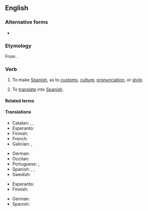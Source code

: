 ==English==

===Alternative forms===
* {{alt|en|Hispanicise|hispanicise|hispanicize}}

===Etymology===
From {{suf|en|Hispanic|ize}}.

===Verb===
{{en-verb}}

# {{lb|en|transitive}} To make [[Spanish]], as to [[customs]], [[culture]], [[pronunciation]], or [[style]].
# {{lb|en|transitive}} To [[translate]] into [[Spanish]].

====Related terms====
{{col4-u|en
|Hispania
|Hispanicism
|Hispanicist
|Hispanicisation
|Hispanicization
|Hispaniola
|Hispano
|Hispano-
|hispano-
|Hispanophile
|Hispanophilia
|Hispanophilic
|Hispanophilically
|Hispanophobe
|Hispanophobia
|Hispanophobic
|Hispanophobically
|Hispanophone
|Hispanophonia
|Hispanophonic
|Hispanophonically
}}

====Translations====
{{trans-top|Hispanize, hispanize}}
* Catalan: {{t+|ca|hispanitzar}}, {{t+|ca|espanyolitzar}}, {{t+|ca|castellanitzar}}
* Esperanto: {{t|eo|hispanigi}}
* Finnish: {{t|fi|espanjalaistaa}}
* French: {{t+|fr|hispaniser}}
* Galician: {{t|gl|españolizar}}, {{t|gl|castelanizar}}
{{trans-mid}}
* German: {{t|de|hispanisieren}}
* Occitan: {{t|oc|ispanizar}}
* Portuguese: {{t+|pt|hispanizar}}, {{t+|pt|espanholizar}}
* Spanish: {{t+|es|hispanizar}}, {{t+|es|españolizar}}, {{t+|es|castellanizar}}
* Swedish: {{t+|sv|förspanska}}
{{trans-bottom}}

{{trans-top|translate into Spanish}}
* Esperanto: {{t|eo|hispanigi}}
* Finnish: {{t|fi|espanjantaa}}
{{trans-mid}}
* German: {{t|de|ins Spanische übersetzen}}
* Spanish: {{t+|es|castellanizar}}
{{trans-bottom}}